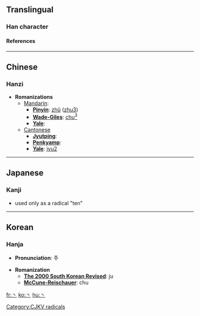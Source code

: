 ==Translingual==
===Han character===
{{Han char|rad=丶|as=00|sn=1|so=|four=|canj=戈 (I), X戈 (XI)|cmean=[[dot]]; KangXi radical [[Wiktionary:Chinese radical index 丶|丶]]}}
====References====
{{Han ref|kx=0080.120|dkj=00091|dj=0162.140|hdz=10042.080|uh=4E36|ud=20022}}
----
==Chinese==
===Hanzi===


* '''Romanizations'''
** [[Mandarin]]:
*** '''[[Pinyin]]''': [[zhǔ]] ([[zhu3]])
*** '''[[Wade-Giles]]''': [[chu3|chu<sup>3</sup>]]
*** '''[[Yale]]''': 
**[[Cantonese]]
***'''[[Jyutping]]''':
***'''[[Penkyamp]]''': 
***'''[[Yale]]''': [[jyu2]]


----
==Japanese==
===Kanji===


* used only as a radical "ten"
----
==Korean==
===Hanja===

* '''Pronunciation''': 주

* '''Romanization'''
** '''[[The 2000 South Korean Revised Romanization|The 2000 South Korean Revised]]''': ju
** '''[[McCune-Reischauer]]''': chu


[[Category:CJKV radicals]]

[[fr:丶]]
[[ko:丶]]
[[hu:丶]]